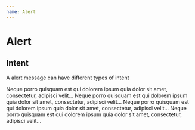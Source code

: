 ```yaml
---
name: Alert
---
```



# Alert

## Intent

A alert message can have different types of intent

<Playground>
  <div style={{height: '40rem', display: 'flex', flexDirection: 'column', justifyContent: 'space-between'}}>
    <Alert intent="primary" title="Your alert title comes here">
      Neque porro quisquam est qui dolorem ipsum quia dolor sit amet, consectetur, adipisci velit...
    </Alert>
    <Alert intent="success" title="Your alert title comes here">
      Neque porro quisquam est qui dolorem ipsum quia dolor sit amet, consectetur, adipisci velit...
    </Alert>
    <Alert intent="warning" title="Your alert title comes here">
      Neque porro quisquam est qui dolorem ipsum quia dolor sit amet, consectetur, adipisci velit...
    </Alert>
    <Alert intent="danger" title="Your alert title comes here">
      Neque porro quisquam est qui dolorem ipsum quia dolor sit amet, consectetur, adipisci velit...
    </Alert>
  </div>
</Playground>